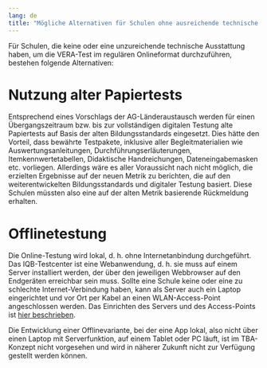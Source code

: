 ```yaml
---
lang: de
title: "Mögliche Alternativen für Schulen ohne ausreichende technische Ausstattung"
---
```


Für Schulen, die keine oder eine unzureichende technische Ausstattung haben, um die VERA-Test im regulären Onlineformat durchzuführen, bestehen folgende Alternativen:

# Nutzung alter Papiertests

Entsprechend eines Vorschlags der AG-Länderaustausch werden für einen Übergangszeitraum bzw. bis zur vollständigen digitalen Testung alte Papiertests auf Basis der alten Bildungsstandards eingesetzt. Dies hätte den Vorteil, dass bewährte Testpakete, inklusive aller Begleitmaterialien wie Auswertungsanleitungen, Durchführungserläuterungen, Itemkennwertetabellen, Didaktische Handreichungen, Dateneingabemasken etc. vorliegen. Allerdings wäre es aller Voraussicht nach nicht möglich, die erzielten Ergebnisse auf der neuen Metrik zu berichten, die auf den weiterentwickelten Bildungsstandards und digitaler Testung basiert. Diese Schulen müssten also eine auf der alten Metrik basierende Rückmeldung erhalten.

# Offlinetestung

Die Online-Testung wird lokal, d. h. ohne Internetanbindung durchgeführt. Das IQB-Testcenter ist eine Webanwendung, d. h. sie muss auf einem Server installiert werden, der über den jeweiligen Webbrowser auf den Endgeräten erreichbar sein muss. Sollte eine Schule keine oder eine zu schlechte Internet-Verbindung haben, kann als Server auch ein Laptop eingerichtet und vor Ort per Kabel an einen WLAN-Access-Point angeschlossen werden. Das Einrichten des Servers und des Access-Points ist [hier beschrieben](../../../setup/offline/index.qmd).

Die Entwicklung einer Offlinevariante, bei der eine App lokal, also nicht über einen Laptop mit Serverfunktion, auf einem Tablet oder PC läuft, ist im TBA-Konzept nicht vorgesehen und wird in näherer Zukunft nicht zur Verfügung gestellt werden können. 
